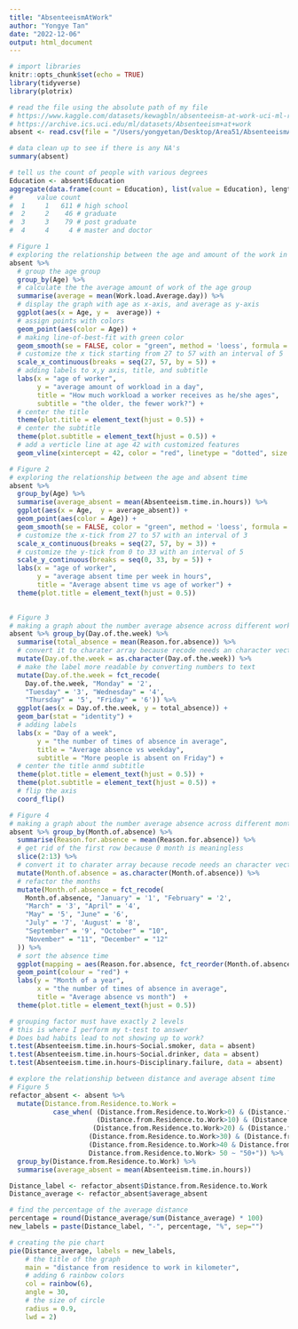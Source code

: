 ```yaml
---
title: "AbsenteeismAtWork"
author: "Yongye Tan"
date: "2022-12-06"
output: html_document
---
```


```r
# import libraries
knitr::opts_chunk$set(echo = TRUE)
library(tidyverse)
library(plotrix)
```

```r
# read the file using the absolute path of my file
# https://www.kaggle.com/datasets/kewagbln/absenteeism-at-work-uci-ml-repositiory
# https://archive.ics.uci.edu/ml/datasets/Absenteeism+at+work
absent <- read.csv(file = "/Users/yongyetan/Desktop/Area51/AbsenteeismAtWork/Absenteeism_at_work.csv", sep = ";")
```
```r
# data clean up to see if there is any NA's
summary(absent)
```
```r
# tell us the count of people with various degrees
Education <- absent$Education
aggregate(data.frame(count = Education), list(value = Education), length)
#      value count
#  1     1   611 # high school 
#  2     2    46 # graduate
#  3     3    79 # post graduate
#  4     4     4 # master and doctor

```



```r
# Figure 1
# exploring the relationship between the age and amount of the work in a day
absent %>% 
  # group the age group
  group_by(Age) %>% 
  # calculate the the average amount of work of the age group
  summarise(average = mean(Work.load.Average.day)) %>% 
  # display the graph with age as x-axis, and average as y-axis
  ggplot(aes(x = Age, y =  average)) +
  # assign points with colors
  geom_point(aes(color = Age)) +
  # making line-of-best-fit with green color
  geom_smooth(se = FALSE, color = "green", method = 'loess', formula = 'y ~ x') +
  # customize the x tick starting from 27 to 57 with an interval of 5
  scale_x_continuous(breaks = seq(27, 57, by = 5)) +
  # adding labels to x,y axis, title, and subtitle
  labs(x = "age of worker",
       y = "average amount of workload in a day",
       title = "How much workload a worker receives as he/she ages",
       subtitle = "the older, the fewer work?") +
  # center the title 
  theme(plot.title = element_text(hjust = 0.5)) + 
  # center the subtitle
  theme(plot.subtitle = element_text(hjust = 0.5)) + 
  # add a verticle line at age 42 with customized features 
  geom_vline(xintercept = 42, color = "red", linetype = "dotted", size = 0.6) 
```


```r
# Figure 2
# exploring the relationship between the age and absent time
absent %>% 
  group_by(Age) %>% 
  summarise(average_absent = mean(Absenteeism.time.in.hours)) %>% 
  ggplot(aes(x = Age,  y = average_absent)) + 
  geom_point(aes(color = Age)) + 
  geom_smooth(se = FALSE, color = "green", method = 'loess', formula = 'y ~ x') + 
  # customize the x-tick from 27 to 57 with an interval of 3
  scale_x_continuous(breaks = seq(27, 57, by = 3)) + 
  # customize the y-tick from 0 to 33 with an interval of 5
  scale_y_continuous(breaks = seq(0, 33, by = 5)) + 
  labs(x = "age of worker",
       y = "average absent time per week in hours",
       title = "Average absent time vs age of worker") + 
  theme(plot.title = element_text(hjust = 0.5)) 
  
```

```r
# Figure 3
# making a graph about the number average absence across different workdays
absent %>% group_by(Day.of.the.week) %>% 
  summarise(total_absence = mean(Reason.for.absence)) %>% 
  # convert it to charater array because recode needs an character vector
  mutate(Day.of.the.week = as.character(Day.of.the.week)) %>% 
  # make the label more readable by converting numbers to text
  mutate(Day.of.the.week = fct_recode(
    Day.of.the.week, "Monday" = '2',
    "Tuesday" = '3', "Wednesday" = '4', 
    "Thursday" = '5', "Friday" = '6')) %>% 
  ggplot(aes(x = Day.of.the.week, y = total_absence)) + 
  geom_bar(stat = "identity") + 
  # adding labels 
  labs(x = "Day of a week",
       y = "the number of times of absence in average",
       title = "Average absence vs weekday",
       subtitle = "More people is absent on Friday") + 
  # center the title anmd subtitle
  theme(plot.title = element_text(hjust = 0.5)) + 
  theme(plot.subtitle = element_text(hjust = 0.5)) + 
  # flip the axis 
  coord_flip()


```

```r
# Figure 4
# making a graph about the number average absence across different months
absent %>% group_by(Month.of.absence) %>% 
  summarise(Reason.for.absence = mean(Reason.for.absence)) %>% 
  # get rid of the first row because 0 month is meaningless
  slice(2:13) %>% 
  # convert it to charater array because recode needs an character vector
  mutate(Month.of.absence = as.character(Month.of.absence)) %>% 
  # refactor the months
  mutate(Month.of.absence = fct_recode(
    Month.of.absence, "January" = '1', "February" = '2',
    "March" = '3', "April" = '4',
    "May" = '5', "June" = '6',
    "July" = '7', 'August' = '8',
    "September" = '9', "October" = "10",
    "November" = "11", "December" = "12"
  )) %>% 
  # sort the absence time 
  ggplot(mapping = aes(Reason.for.absence, fct_reorder(Month.of.absence, Reason.for.absence, .fun = mean))) + 
  geom_point(colour = "red") + 
  labs(y = "Month of a year",
       x = "the number of times of absence in average",
       title = "Average absence vs month")  +
  theme(plot.title = element_text(hjust = 0.5)) 


```

```r
# grouping factor must have exactly 2 levels 
# this is where I perform my t-test to answer 
# Does bad habits lead to not showing up to work?
t.test(Absenteeism.time.in.hours~Social.smoker, data = absent)
t.test(Absenteeism.time.in.hours~Social.drinker, data = absent)
t.test(Absenteeism.time.in.hours~Disciplinary.failure, data = absent)


```


```r
# explore the relationship between distance and average absent time
# Figure 5
refactor_absent <- absent %>% 
  mutate(Distance.from.Residence.to.Work =
           case_when( (Distance.from.Residence.to.Work>0) & (Distance.from.Residence.to.Work <= 10) ~ "0~10", 
                      (Distance.from.Residence.to.Work>10) & (Distance.from.Residence.to.Work <= 20) ~ "10~20", 
                     (Distance.from.Residence.to.Work>20) & (Distance.from.Residence.to.Work <= 30) ~ "20~30",
                    (Distance.from.Residence.to.Work>30) & (Distance.from.Residence.to.Work <= 40) ~ "30~40",
                    (Distance.from.Residence.to.Work>40 & Distance.from.Residence.to.Work<=50)  ~ "40~50",
                    Distance.from.Residence.to.Work> 50 ~ "50+")) %>% 
  group_by(Distance.from.Residence.to.Work) %>% 
  summarise(average_absent = mean(Absenteeism.time.in.hours))

Distance_label <- refactor_absent$Distance.from.Residence.to.Work
Distance_average <- refactor_absent$average_absent

# find the percentage of the average distance
percentage = round(Distance_average/sum(Distance_average) * 100)
new_labels = paste(Distance_label, "-", percentage, "%", sep="")

# creating the pie chart 
pie(Distance_average, labels = new_labels, 
    # the title of the graph
    main = "distance from residence to work in kilometer", 
    # adding 6 rainbow colors 
    col = rainbow(6),
    angle = 30, 
    # the size of circle
    radius = 0.9,
    lwd = 2)

```
